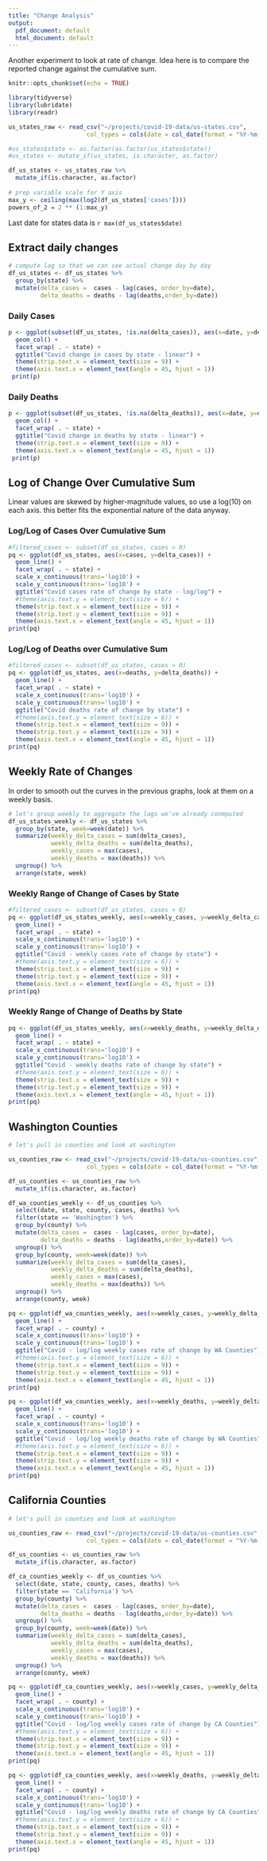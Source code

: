 ```yaml
---
title: "Change Analysis"
output:
  pdf_document: default
  html_document: default
---
```


Another experiment to look at rate of change. Idea here is to compare the reported change against the cumulative sum. 

```r
knitr::opts_chunk$set(echo = TRUE)

library(tidyverse)
library(lubridate)
library(readr)

```

```r
us_states_raw <- read_csv("~/projects/covid-19-data/us-states.csv",
                      col_types = cols(date = col_date(format = "%Y-%m-%d")))

#us_states$state <- as.factor(as.factor(us_states$state))
#us_states <- mutate_if(us_states, is.character, as.factor)

df_us_states <- us_states_raw %>%
  mutate_if(is.character, as.factor) 
  
# prep variable scale for Y axis
max_y <- ceiling(max(log2(df_us_states['cases'])))
powers_of_2 = 2 ** (1:max_y)

```

Last date for states data is `r max(df_us_states$date)`

## Extract daily changes
```r
# compute lag so that we can see actual change day by day
df_us_states <- df_us_states %>%
  group_by(state) %>%
  mutate(delta_cases =  cases - lag(cases, order_by=date), 
         delta_deaths = deaths - lag(deaths,order_by=date))

```

### Daily Cases

```r
p <- ggplot(subset(df_us_states, !is.na(delta_cases)), aes(x=date, y=delta_cases)) +
  geom_col() + 
  facet_wrap( . ~ state) +
  ggtitle("Covid change in cases by state - linear") +
  theme(strip.text.x = element_text(size = 9)) +
  theme(axis.text.x = element_text(angle = 45, hjust = 1))
 print(p)

```

### Daily Deaths

```r
p <- ggplot(subset(df_us_states, !is.na(delta_deaths)), aes(x=date, y=delta_deaths)) +
  geom_col() + 
  facet_wrap( . ~ state) +
  ggtitle("Covid change in deaths by state - linear") +
  theme(strip.text.x = element_text(size = 9)) +
  theme(axis.text.x = element_text(angle = 45, hjust = 1))
 print(p)

```


## Log of Change Over Cumulative Sum

Linear values are skewed by higher-magnitude values, so use a log(10) on each axis.
this better fits the exponential nature of the data anyway.

### Log/Log of Cases Over Cumulative Sum

```r
#filtered_cases <- subset(df_us_states, cases > 0)
pq <- ggplot(df_us_states, aes(x=cases, y=delta_cases)) +
  geom_line() + 
  facet_wrap( . ~ state) +
  scale_x_continuous(trans='log10') +
  scale_y_continuous(trans='log10') +
  ggtitle("Covid cases rate of change by state - log/log") +
  #theme(axis.text.y = element_text(size = 6)) +
  theme(strip.text.x = element_text(size = 9)) +
  theme(strip.text.y = element_text(size = 9)) +
  theme(axis.text.x = element_text(angle = 45, hjust = 1)) 
print(pq)

```

### Log/Log of Deaths over Cumulative Sum

```r
#filtered_cases <- subset(df_us_states, cases > 0)
pq <- ggplot(df_us_states, aes(x=deaths, y=delta_deaths)) +
  geom_line() + 
  facet_wrap( . ~ state) +
  scale_x_continuous(trans='log10') +
  scale_y_continuous(trans='log10') +
  ggtitle("Covid deaths rate of change by state") +
  #theme(axis.text.y = element_text(size = 6)) +
  theme(strip.text.x = element_text(size = 9)) +
  theme(strip.text.y = element_text(size = 9)) +
  theme(axis.text.x = element_text(angle = 45, hjust = 1)) 
print(pq)

```

## Weekly Rate of Changes

In order to smooth out the curves in the previous graphs, look at them on a weekly basis.

```r
# let's group weekly to aggregate the lags we've already conmputed
df_us_states_weekly <- df_us_states %>%
  group_by(state, week=week(date)) %>%
  summarize(weekly_delta_cases = sum(delta_cases),
            weekly_delta_deaths = sum(delta_deaths),
            weekly_cases = max(cases),
            weekly_deaths = max(deaths)) %>%
  ungroup() %>%
  arrange(state, week)
```

### Weekly Range of Change of Cases by State

```r
#filtered_cases <- subset(df_us_states, cases > 0)
pq <- ggplot(df_us_states_weekly, aes(x=weekly_cases, y=weekly_delta_cases)) +
  geom_line() + 
  facet_wrap( . ~ state) +
  scale_x_continuous(trans='log10') +
  scale_y_continuous(trans='log10') +
  ggtitle("Covid - weekly cases rate of change by state") +
  #theme(axis.text.y = element_text(size = 6)) +
  theme(strip.text.x = element_text(size = 9)) +
  theme(strip.text.y = element_text(size = 9)) +
  theme(axis.text.x = element_text(angle = 45, hjust = 1)) 
print(pq)

```

### Weekly Range of Change of Deaths by State

```r
pq <- ggplot(df_us_states_weekly, aes(x=weekly_deaths, y=weekly_delta_deaths)) +
  geom_line() + 
  facet_wrap( . ~ state) +
  scale_x_continuous(trans='log10') +
  scale_y_continuous(trans='log10') +
  ggtitle("Covid - weekly deaths rate of change by state") +
  #theme(axis.text.y = element_text(size = 6)) +
  theme(strip.text.x = element_text(size = 9)) +
  theme(strip.text.y = element_text(size = 9)) +
  theme(axis.text.x = element_text(angle = 45, hjust = 1)) 
print(pq)

```

## Washington Counties

```r
# let's pull in counties and look at washington

us_counties_raw <- read_csv("~/projects/covid-19-data/us-counties.csv",
                      col_types = cols(date = col_date(format = "%Y-%m-%d")))

df_us_counties <- us_counties_raw %>%
  mutate_if(is.character, as.factor) 

df_wa_counties_weekly <- df_us_counties %>%
  select(date, state, county, cases, deaths) %>%
  filter(state == 'Washington') %>%
  group_by(county) %>%
  mutate(delta_cases =  cases - lag(cases, order_by=date), 
         delta_deaths = deaths - lag(deaths,order_by=date)) %>%
  ungroup() %>%
  group_by(county, week=week(date)) %>%
  summarize(weekly_delta_cases = sum(delta_cases),
            weekly_delta_deaths = sum(delta_deaths),
            weekly_cases = max(cases),
            weekly_deaths = max(deaths)) %>%
  ungroup() %>%
  arrange(county, week)
```

```r
pq <- ggplot(df_wa_counties_weekly, aes(x=weekly_cases, y=weekly_delta_cases)) +
  geom_line() + 
  facet_wrap( . ~ county) +
  scale_x_continuous(trans='log10') +
  scale_y_continuous(trans='log10') +
  ggtitle("Covid - log/log weekly cases rate of change by WA Counties") +
  #theme(axis.text.y = element_text(size = 6)) +
  theme(strip.text.x = element_text(size = 9)) +
  theme(strip.text.y = element_text(size = 9)) +
  theme(axis.text.x = element_text(angle = 45, hjust = 1)) 
print(pq)

```

```r
pq <- ggplot(df_wa_counties_weekly, aes(x=weekly_deaths, y=weekly_delta_deaths)) +
  geom_line() + 
  facet_wrap( . ~ county) +
  scale_x_continuous(trans='log10') +
  scale_y_continuous(trans='log10') +
  ggtitle("Covid - log/log weekly deaths rate of change by WA Counties") +
  #theme(axis.text.y = element_text(size = 6)) +
  theme(strip.text.x = element_text(size = 9)) +
  theme(strip.text.y = element_text(size = 9)) +
  theme(axis.text.x = element_text(angle = 45, hjust = 1)) 
print(pq)

```

## California Counties

```r
# let's pull in counties and look at washington

us_counties_raw <- read_csv("~/projects/covid-19-data/us-counties.csv",
                      col_types = cols(date = col_date(format = "%Y-%m-%d")))

df_us_counties <- us_counties_raw %>%
  mutate_if(is.character, as.factor) 

df_ca_counties_weekly <- df_us_counties %>%
  select(date, state, county, cases, deaths) %>%
  filter(state == 'California') %>%
  group_by(county) %>%
  mutate(delta_cases =  cases - lag(cases, order_by=date), 
         delta_deaths = deaths - lag(deaths,order_by=date)) %>%
  ungroup() %>%
  group_by(county, week=week(date)) %>%
  summarize(weekly_delta_cases = sum(delta_cases),
            weekly_delta_deaths = sum(delta_deaths),
            weekly_cases = max(cases),
            weekly_deaths = max(deaths)) %>%
  ungroup() %>%
  arrange(county, week)
```

```r
pq <- ggplot(df_ca_counties_weekly, aes(x=weekly_cases, y=weekly_delta_cases)) +
  geom_line() + 
  facet_wrap( . ~ county) +
  scale_x_continuous(trans='log10') +
  scale_y_continuous(trans='log10') +
  ggtitle("Covid - log/log weekly cases rate of change by CA Counties") +
  #theme(axis.text.y = element_text(size = 6)) +
  theme(strip.text.x = element_text(size = 9)) +
  theme(strip.text.y = element_text(size = 9)) +
  theme(axis.text.x = element_text(angle = 45, hjust = 1)) 
print(pq)

```

```r
pq <- ggplot(df_ca_counties_weekly, aes(x=weekly_deaths, y=weekly_delta_deaths)) +
  geom_line() + 
  facet_wrap( . ~ county) +
  scale_x_continuous(trans='log10') +
  scale_y_continuous(trans='log10') +
  ggtitle("Covid - log/log weekly deaths rate of change by CA Counties") +
  #theme(axis.text.y = element_text(size = 6)) +
  theme(strip.text.x = element_text(size = 9)) +
  theme(strip.text.y = element_text(size = 9)) +
  theme(axis.text.x = element_text(angle = 45, hjust = 1)) 
print(pq)

```